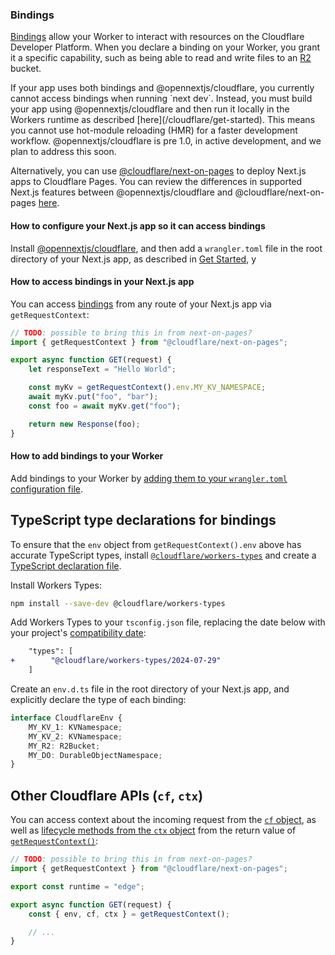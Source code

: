 
### Bindings

[Bindings](https://developers.cloudflare.com/workers/runtime-apis/bindings/) allow your Worker to interact with resources on the Cloudflare Developer Platform. When you declare a binding on your Worker, you grant it a specific capability, such as being able to read and write files to an [R2](https://developers.cloudflare.com/r2/) bucket.

<Callout>
If your app uses both bindings and @opennextjs/cloudflare, you currently cannot access bindings when running `next dev`. Instead, you must build your app using @opennextjs/cloudflare and then run it locally in the Workers runtime as described [here](/cloudflare/get-started). This means you cannot use hot-module reloading (HMR) for a faster development workflow. @opennextjs/cloudflare is pre 1.0, in active development, and we plan to address this soon.

Alternatively, you can use [@cloudflare/next-on-pages](https://www.npmjs.com/package/@cloudflare/next-on-pages) to deploy Next.js apps to Cloudflare Pages. You can review the differences in supported Next.js features between @opennextjs/cloudflare and @cloudflare/next-on-pages [here](LINK).
</Callout>

#### How to configure your Next.js app so it can access bindings

Install [@opennextjs/cloudflare](https://www.npmjs.com/package/@opennextjs/cloudflare), and then add a `wrangler.toml` file in the root directory of your Next.js app, as described in [Get Started](/cloudflare/get-started), y

#### How to access bindings in your Next.js app

You can access [bindings](https://developers.cloudflare.com/workers/runtime-apis/bindings/) from any route of your Next.js app via `getRequestContext`:

```js
// TODO: possible to bring this in from next-on-pages?
import { getRequestContext } from "@cloudflare/next-on-pages";

export async function GET(request) {
	let responseText = "Hello World";

	const myKv = getRequestContext().env.MY_KV_NAMESPACE;
	await myKv.put("foo", "bar");
	const foo = await myKv.get("foo");

	return new Response(foo);
}
```

#### How to add bindings to your Worker

Add bindings to your Worker by [adding them to your `wrangler.toml` configuration file](/pages/functions/wrangler-configuration/).

## TypeScript type declarations for bindings

To ensure that the `env` object from `getRequestContext().env` above has accurate TypeScript types, install [`@cloudflare/workers-types`](https://www.npmjs.com/package/@cloudflare/workers-types) and create a [TypeScript declaration file](https://www.typescriptlang.org/docs/handbook/2/type-declarations.html).

Install Workers Types:

```sh
npm install --save-dev @cloudflare/workers-types
```

Add Workers Types to your `tsconfig.json` file, replacing the date below with your project's [compatibility date](https://developers.cloudflare.com/workers/configuration/compatibility-dates/):

```diff title="tsconfig.json"
    "types": [
+        "@cloudflare/workers-types/2024-07-29"
    ]
```

Create an `env.d.ts` file in the root directory of your Next.js app, and explicitly declare the type of each binding:

```ts title="env.d.ts"
interface CloudflareEnv {
	MY_KV_1: KVNamespace;
	MY_KV_2: KVNamespace;
	MY_R2: R2Bucket;
	MY_DO: DurableObjectNamespace;
}
```

## Other Cloudflare APIs (`cf`, `ctx`)

You can access context about the incoming request from the [`cf` object](https://developers.cloudflare.com/workers/runtime-apis/request/#incomingrequestcfproperties), as well as [lifecycle methods from the `ctx` object](https://developers.cloudflare.com/workers/runtime-apis/handlers/fetch/#lifecycle-methods) from the return value of [`getRequestContext()`](https://github.com/cloudflare/next-on-pages/blob/main/packages/next-on-pages/src/api/getRequestContext.ts):

```js
// TODO: possible to bring this in from next-on-pages?
import { getRequestContext } from "@cloudflare/next-on-pages";

export const runtime = "edge";

export async function GET(request) {
	const { env, cf, ctx } = getRequestContext();

	// ...
}
```
